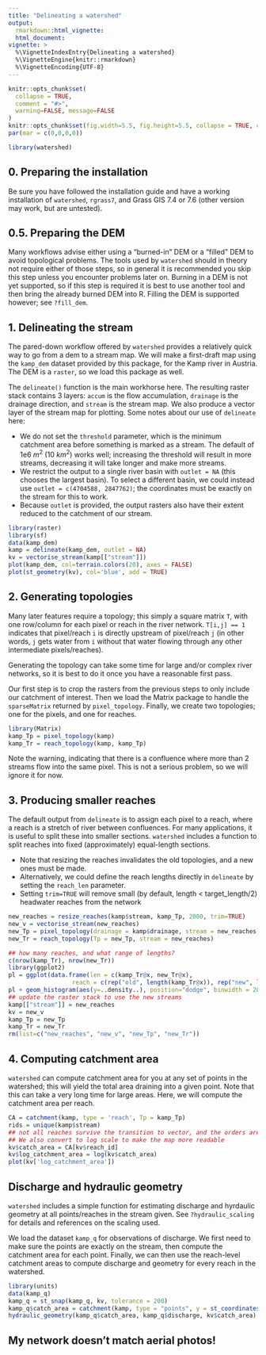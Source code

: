 ```yaml
---
title: "Delineating a watershed"
output: 
  rmarkdown::html_vignette:
  html_document:
vignette: >
  %\VignetteIndexEntry{Delineating a watershed}
  %\VignetteEngine{knitr::rmarkdown}
  %\VignetteEncoding{UTF-8}
---
```


```r
knitr::opts_chunk$set(
  collapse = TRUE,
  comment = "#>",
  warning=FALSE, message=FALSE
)
knitr::opts_chunk$set(fig.width=5.5, fig.height=5.5, collapse = TRUE, comment = "##", dev="png")
par(mar = c(0,0,0,0))
```

```r
library(watershed)
```


## 0. Preparing the installation

Be sure you have followed the installation guide and have a working installation of `watershed`, `rgrass7`, and Grass GIS 7.4 or 7.6 (other version may work, but are untested).

## 0.5. Preparing the DEM

Many workflows advise either using a "burned-in" DEM or a "filled" DEM to avoid topological problems. The tools used by `watershed` should in theory not require either of those steps, so in general it is recommended you skip this step unless you encounter problems later on. Burning in a DEM is not yet supported, so if this step is required it is best to use another tool and then bring the already burned DEM into R. Filling the DEM is supported however; see `?fill_dem`. 

## 1. Delineating the stream

The pared-down workflow offered by `watershed` provides a relatively quick way to go from a dem to a stream map. We will make a first-draft map using the `kamp_dem` dataset provided by this package, for the Kamp river in Austria. The DEM is a `raster`, so we load this package as well.

The `delineate()` function is the main workhorse here. The resulting raster stack contains 3 layers: `accum` is the flow accumulation, `drainage` is the drainage direction, and `stream` is the stream map. We also produce a vector layer of the stream map for plotting. Some notes about our use of `delineate` here:

* We do not set the `threshold` parameter, which is the minimum catchment area before something is marked as a stream. The default of 1e6 $m^2$ (10 $km^2$) works well; increasing the threshold will result in more streams, decreasing it will take longer and make more streams.
* We restrict the output to a single river basin with `outlet = NA` (this chooses the largest basin). To select a different basin, we could instead use `outlet = c(4704588, 2847762)`; the coordinates must be exactly on the stream for this to work.
* Because `outlet` is provided, the output rasters also have their extent reduced to the catchment of our stream.

```r
library(raster)
library(sf)
data(kamp_dem)
kamp = delineate(kamp_dem, outlet = NA)
kv = vectorise_stream(kamp[["stream"]])
plot(kamp_dem, col=terrain.colors(20), axes = FALSE)
plot(st_geometry(kv), col='blue', add = TRUE)
```


## 2. Generating topologies

Many later features require a topology; this simply a square matrix `T`, with one row/column for each pixel or reach in the river network. `T[i,j] == 1` indicates that pixel/reach `i` is directly upstream of pixel/reach `j` (in other words, `j` gets water from `i` without that water flowing through any other intermediate pixels/reaches).

Generating the topology can take some time for large and/or complex river networks, so it is best to do it once you have a reasonable first pass.

Our first step is to crop the rasters from the previous steps to only include our catchment of interest. Then we load the Matrix package to handle the `sparseMatrix` returned by `pixel_topology`. Finally, we create two topologies; one for the pixels, and one for reaches.

```r
library(Matrix)
kamp_Tp = pixel_topology(kamp)
kamp_Tr = reach_topology(kamp, kamp_Tp)

```

Note the warning, indicating that there is a confluence where more than 2 streams flow into the same pixel. This is not a serious problem, so we will ignore it for now.

## 3. Producing smaller reaches

The default output from `delineate` is to assign each pixel to a reach, where a reach is a stretch of river between confluences. For many applications, it is useful to split these into smaller sections. `watershed` includes a function to split reaches into fixed (approximately) equal-length sections. 

* Note that resizing the reaches invalidates the old topologies, and a new ones must be made. 
* Alternatively, we could define the reach lengths directly in `delineate` by setting the `reach_len` parameter.
* Setting `trim=TRUE` will remove small (by default, length < target_length/2) headwater reaches from the network

```r
new_reaches = resize_reaches(kamp$stream, kamp_Tp, 2000, trim=TRUE)
new_v = vectorise_stream(new_reaches)
new_Tp = pixel_topology(drainage = kamp$drainage, stream = new_reaches)
new_Tr = reach_topology(Tp = new_Tp, stream = new_reaches)

## how many reaches, and what range of lengths?
c(nrow(kamp_Tr), nrow(new_Tr))
library(ggplot2)
pl = ggplot(data.frame(len = c(kamp_Tr@x, new_Tr@x), 
                  reach = c(rep("old", length(kamp_Tr@x)), rep("new", length(new_Tr@x)))), aes(x=len, fill=reach))
pl + geom_histogram(aes(y=..density..), position="dodge", binwidth = 200, colour="gray") + theme_minimal() + xlab("Reach length (m)")
## update the raster stack to use the new streams
kamp[["stream"]] = new_reaches
kv = new_v
kamp_Tp = new_Tp
kamp_Tr = new_Tr
rm(list=c("new_reaches", "new_v", "new_Tp", "new_Tr"))
```



## 4. Computing catchment area

`watershed` can compute catchment area for you at any set of points in the watershed; this will yield the total area draining into a given point. Note that this can take a very long time for large areas. Here, we will compute the catchment area per reach. 

```r
CA = catchment(kamp, type = 'reach', Tp = kamp_Tp)
rids = unique(kamp$stream)
## not all reaches survive the transition to vector, and the orders are not the same, so we match by rid
## We also convert to log scale to make the map more readable
kv$catch_area = CA[kv$reach_id]
kv$log_catchment_area = log(kv$catch_area)
plot(kv['log_catchment_area'])
```


## Discharge and hydraulic geometry

`watershed` includes a simple function for estimating discharge and hyrdaulic geometry at all points/reaches in the stream given. See `?hydraulic_scaling` for details and references on the scaling used.

We load the dataset `kamp_q` for observations of discharge. We first need to make sure the points are exactly on the stream, then compute the catchment area for each point. Finally, we can then use the reach-level catchment areas to compute discharge and geometry for every reach in the watershed.

```r
library(units)
data(kamp_q)
kamp_q = st_snap(kamp_q, kv, tolerance = 200)
kamp_q$catch_area = catchment(kamp, type = "points", y = st_coordinates(kamp_q))
hydraulic_geometry(kamp_q$catch_area, kamp_q$discharge, kv$catch_area)

```


## My network doesn't match aerial photos!
